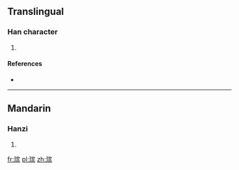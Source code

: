 {{also|璸}}
==Translingual==

===Han character===
{{Han char|rn=96|rad=玉|as=10|sn=14|four=|canj=一土十人金 (MGJOC)}}

# {{defn|Han|sort=玉10}}

====References====
* {{Han ref|kx=0740.111|hdz=21132.081|uh=7478|ud=29816}}

----

==Mandarin==

===Hanzi===
{{cmn-hanzi|pin=[[bīn]] ([[bin1]])|wg=pin<sup>1</sup>}}

# {{defn|lang=cmn|sort=玉10}}

[[fr:瑸]]
[[pl:瑸]]
[[zh:瑸]]